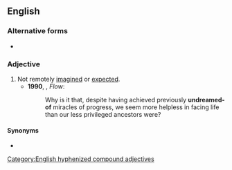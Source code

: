 ==English==

===Alternative forms===
* {{l|en|undreamed of}}

===Adjective===
{{en-adj}}

# Not remotely [[imagine]]d or [[expect]]ed.
#* '''1990''', {{w|Mihaly Csikszentmihalyi}}, ''Flow'':
#*: Why is it that, despite having achieved previously '''undreamed-of''' miracles of progress, we seem more helpless in facing life than our less privileged ancestors were?

====Synonyms====
* {{l|en|undreamt-of}}

[[Category:English hyphenized compound adjectives]]